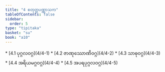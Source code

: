 ```yaml
---
title: "4 စတုတ္ထပဏ္ဏာသက"
tableOfContents: false
sidebar:
  order: 5
type: "tipitaka"
basket: "su"
book: "a10"
---
```



<DynamicBreadcrumb />



<TableOfContents book="a10" section="4">
* [4.1 ပုဂ္ဂလဝဂ္ဂ](4/4-1)
* [4.2 ဇာဏုဿောဏိဝဂ္ဂ](4/4-2)
* [4.3 သာဓုဝဂ္ဂ](4/4-3)
* [4.4 အရိယမဂ္ဂဝဂ္ဂ](4/4-4)
* [4.5 အပရပုဂ္ဂလဝဂ္ဂ](4/4-5)
</TableOfContents>